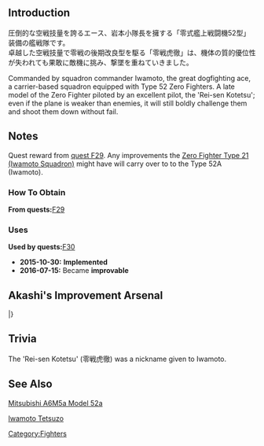 {{EquipmentInfo|156}}

==Introduction==
圧倒的な空戦技量を誇るエース、岩本小隊長を擁する「零式艦上戦闘機52型」装備の艦戦隊です。<br>
卓越した空戦技量で零戦の後期改良型を駆る「零戦虎徹」は、機体の質的優位性が失われても果敢に敵機に挑み、撃墜を重ねていきました。

Commanded by squadron commander Iwamoto, the great dogfighting ace, a carrier-based squadron equipped with Type 52 Zero Fighters.
A late model of the Zero Fighter piloted by an excellent pilot, the 'Rei-sen Kotetsu'; even if the plane is weaker than enemies, it will still boldly challenge them and shoot them down without fail.

==Notes==
Quest reward from [[Quests#F29|quest F29]].  Any improvements the [[Zero Fighter Type 21 (Iwamoto Squadron)]] might have will carry over to to the Type 52A (Iwamoto).

<div class="mw-collapsible"><h3>How To Obtain</h3>
<div class="mw-collapsible-content">
'''From quests: '''[[Quests#F29|F29]]

</div></div>

<div class="mw-collapsible"><h3>Uses</h3>
<div class="mw-collapsible-content">
'''Used by quests: '''[[Quests#F30|F30]]

</div></div>


<div class="mw-collapsible><h3>Updates History</h3>
<div class="mw-collapsible-content>
* '''2015-10-30:''' '''Implemented'''
* '''2016-07-15:''' Became '''improvable'''
</div></div>

== Akashi's Improvement Arsenal ==

{{AkashiWorkshop}}
{{AkashiWorkshopLine
| Name = {{PAGENAME}}
| ItemType = GreenPlane
| Fuel = 120
| Ammo = 120
| Steel = 0
| Baux = 280
|Mats0-5 = 4/6
|Mats6-9 = 5/9
|Mats10 = -
|Screws0-5 = 3/5
|Screws6-9 = 4/6
|Screws10 = -
|EquipConsume0-5 = 2x{{GreenPlane|Zero Fighter Type 52}}
|EquipConsume6-9 = 3x{{GreenPlane|Zero Fighter Type 52}}
|EquipConsume10 = -
| Fri = Z
| Sat = Z
| 2ndShip = [[Zuikaku]]
}}
|}

==Trivia==
The 'Rei-sen Kotetsu' (零戦虎徹) was a nickname given to Iwamoto.

==See Also==
[[wikipedia:Mitsubishi A6M Zero#A6M5 Type 0 Model 52|Mitsubishi A6M5a Model 52a]]

[[wikipedia:Tetsuz%C5%8D_Iwamoto|Iwamoto Tetsuzo]]
{{Equipmentlist}}
[[Category:Fighters]]
